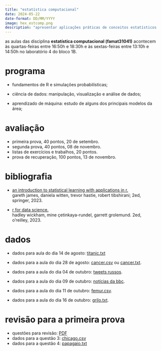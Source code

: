 ```yaml
---
title: "estatística computacional"
date: 2024-05-22
date-format: DD/MM/YYYY
image: hex_estcomp.png
description: "apresentar aplicações práticas de conceitos estatísticos que são fundamentais para a ciência de dados e para o aprendizado de máquina; o curso terá foco na linguagem de computação estatística R."
---
```


as aulas das disciplina **estatística computacional (famat31041)** acontecem às quartas-feiras entre 16:50h e 18:30h e às sextas-feiras entre 13:10h e 14:50h no laboratório 4 do bloco 1B.


# programa

-   fundamentos de R e simulações probabilísticas;

-   ciência de dados: manipulação, visualização e análise de dados;

-   aprendizado de máquina: estudo de alguns dos principais modelos da área;

# avaliação

- primeira prova, 40 pontos, 20 de setembro.
- segunda prova, 40 pontos, 08 de novembro.
- listas de exercícios e trabalhos, 20 pontos.
- prova de recuperação, 100 pontos, 13 de novembro.

# bibliografia

-   [an introduction to statistical learning with applications in r.](https://hastie.su.domains/ISLR2/ISLRv2_corrected_June_2023.pdf)<br />
gareth james, daniela witten, trevor hastie, robert tibshirani; 2ed, springer, 2023.

- [r for data science.](https://r4ds.hadley.nz/)<br />
hadley wickham, mine çetinkaya-rundel, garrett grolemund. 2ed, o'reilley, 2023.

# dados

-   dados para aula do dia 14 de agosto: [titanic.txt](https://drive.google.com/file/d/1m4hXnqKa5ryyRqs-ZfoVyZVzuP8nzKxd/view?usp=sharing)

-   dados para a aula do dia 28 de agosto:
[cancer.csv](https://github.com/franklinpedro/franklinpedro.github.io/blob/main/ensino/estatistica-computacional/cancer.csv) ou [cancer.txt](https://github.com/franklinpedro/franklinpedro.github.io/blob/main/ensino/estatistica-computacional/cancer.txt).

-   dados para a aula do dia 04 de outubro:
[tweets russos](https://github.com/franklinpedro/dados/blob/main/russian_tweets.csv).

-   dados para a aula do dia 09 de outubro: [notícias da bbc](https://drive.google.com/file/d/10qNzeSXrdTaEZxnxoiFTIQVNFc_3JEKH/view?usp=sharing).

-   dados para a aula do dia 11 de outubro: [femur.csv](https://drive.google.com/file/d/1fujrDllIN0pLCp2HL0ydk94H4S8w_a8p/view?usp=sharing). 

- dados para a aula do dia 16 de outubro: [grilo.txt](https://drive.google.com/file/d/1JE59AU52GRbT5gCVuI7VMyv2PbOhCX1J/view?usp=sharing).

# revisão para a primeira prova

-   questões para revisão: [PDF](https://github.com/franklinpedro/franklinpedro.github.io/blob/main/dados/revisao_famat31041_2024_01.pdf)
-   dados para a questão 3: [chicago.csv](https://github.com/franklinpedro/franklinpedro.github.io/blob/main/dados/chicago.csv)
-   dados para a questão 4: [papagaio.txt](https://github.com/franklinpedro/franklinpedro.github.io/blob/main/dados/papagaio.txt)